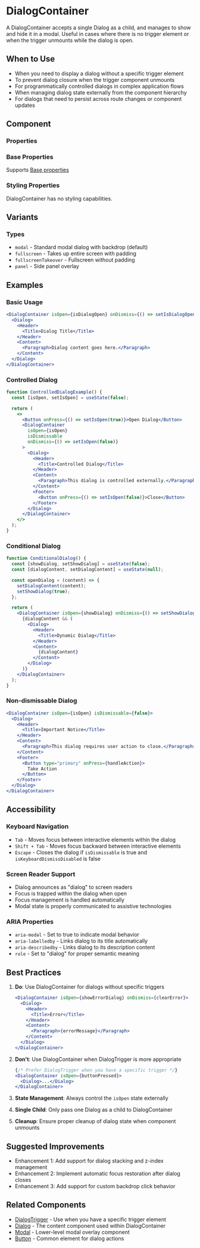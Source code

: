 
<Meta of={DialogContainerStories} />

# DialogContainer

A DialogContainer accepts a single Dialog as a child, and manages to show and hide it in a modal. Useful in cases where there is no trigger element or when the trigger unmounts while the dialog is open.

## When to Use

- When you need to display a dialog without a specific trigger element
- To prevent dialog closure when the trigger component unmounts
- For programmatically controlled dialogs in complex application flows
- When managing dialog state externally from the component hierarchy
- For dialogs that need to persist across route changes or component updates

## Component

### Properties

<Controls of={DialogContainerStories.Default} />

### Base Properties

Supports [Base properties](/docs/tasty-base-properties--docs)

### Styling Properties

DialogContainer has no styling capabilities.

## Variants

### Types

- `modal` - Standard modal dialog with backdrop (default)
- `fullscreen` - Takes up entire screen with padding
- `fullscreenTakeover` - Fullscreen without padding
- `panel` - Side panel overlay

## Examples

### Basic Usage

```jsx
<DialogContainer isOpen={isDialogOpen} onDismiss={() => setIsDialogOpen(false)}>
  <Dialog>
    <Header>
      <Title>Dialog Title</Title>
    </Header>
    <Content>
      <Paragraph>Dialog content goes here.</Paragraph>
    </Content>
  </Dialog>
</DialogContainer>
```

### Controlled Dialog

```jsx
function ControlledDialogExample() {
  const [isOpen, setIsOpen] = useState(false);

  return (
    <>
      <Button onPress={() => setIsOpen(true)}>Open Dialog</Button>
      <DialogContainer
        isOpen={isOpen}
        isDismissable
        onDismiss={() => setIsOpen(false)}
      >
        <Dialog>
          <Header>
            <Title>Controlled Dialog</Title>
          </Header>
          <Content>
            <Paragraph>This dialog is controlled externally.</Paragraph>
          </Content>
          <Footer>
            <Button onPress={() => setIsOpen(false)}>Close</Button>
          </Footer>
        </Dialog>
      </DialogContainer>
    </>
  );
}
```

### Conditional Dialog

```jsx
function ConditionalDialog() {
  const [showDialog, setShowDialog] = useState(false);
  const [dialogContent, setDialogContent] = useState(null);

  const openDialog = (content) => {
    setDialogContent(content);
    setShowDialog(true);
  };

  return (
    <DialogContainer isOpen={showDialog} onDismiss={() => setShowDialog(false)}>
      {dialogContent && (
        <Dialog>
          <Header>
            <Title>Dynamic Dialog</Title>
          </Header>
          <Content>
            {dialogContent}
          </Content>
        </Dialog>
      )}
    </DialogContainer>
  );
}
```

### Non-dismissable Dialog

```jsx
<DialogContainer isOpen={isOpen} isDismissable={false}>
  <Dialog>
    <Header>
      <Title>Important Notice</Title>
    </Header>
    <Content>
      <Paragraph>This dialog requires user action to close.</Paragraph>
    </Content>
    <Footer>
      <Button type="primary" onPress={handleAction}>
        Take Action
      </Button>
    </Footer>
  </Dialog>
</DialogContainer>
```

## Accessibility

### Keyboard Navigation

- `Tab` - Moves focus between interactive elements within the dialog
- `Shift + Tab` - Moves focus backward between interactive elements
- `Escape` - Closes the dialog if `isDismissable` is true and `isKeyboardDismissDisabled` is false

### Screen Reader Support

- Dialog announces as "dialog" to screen readers
- Focus is trapped within the dialog when open
- Focus management is handled automatically
- Modal state is properly communicated to assistive technologies

### ARIA Properties

- `aria-modal` - Set to true to indicate modal behavior
- `aria-labelledby` - Links dialog to its title automatically
- `aria-describedby` - Links dialog to its description content
- `role` - Set to "dialog" for proper semantic meaning

## Best Practices

1. **Do**: Use DialogContainer for dialogs without specific triggers
   ```jsx
   <DialogContainer isOpen={showErrorDialog} onDismiss={clearError}>
     <Dialog>
       <Header>
         <Title>Error</Title>
       </Header>
       <Content>
         <Paragraph>{errorMessage}</Paragraph>
       </Content>
     </Dialog>
   </DialogContainer>
   ```

2. **Don't**: Use DialogContainer when DialogTrigger is more appropriate
   ```jsx
   {/* Prefer DialogTrigger when you have a specific trigger */}
   <DialogContainer isOpen={buttonPressed}>
     <Dialog>...</Dialog>
   </DialogContainer>
   ```

3. **State Management**: Always control the `isOpen` state externally
4. **Single Child**: Only pass one Dialog as a child to DialogContainer
5. **Cleanup**: Ensure proper cleanup of dialog state when component unmounts

## Suggested Improvements

- Enhancement 1: Add support for dialog stacking and z-index management
- Enhancement 2: Implement automatic focus restoration after dialog closes
- Enhancement 3: Add support for custom backdrop click behavior

## Related Components

- [DialogTrigger](/components/DialogTrigger) - Use when you have a specific trigger element
- [Dialog](/components/Dialog) - The content component used within DialogContainer
- [Modal](/components/Modal) - Lower-level modal overlay component
- [Button](/components/Button) - Common element for dialog actions
